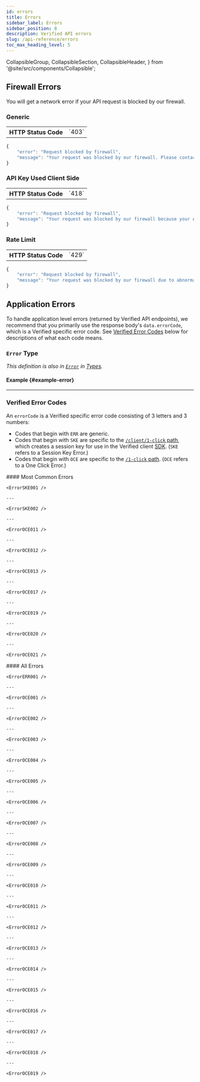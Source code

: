 ```yaml
---
id: errors
title: Errors
sidebar_label: Errors
sidebar_position: 8
description: Verified API errors
slug: /api-reference/errors
toc_max_heading_level: 5
---
```


  CollapsibleGroup,
  CollapsibleSection,
  CollapsibleHeader,
} from '@site/src/components/Collapsible';


## Firewall Errors

You will get a network error if your API request is blocked by our firewall.

### Generic

<table className='error-table'>
  <tbody>
    <tr>
      <th>HTTP Status Code</th>
      <td>`403`</td>
    </tr>
  </tbody>
</table>

```typescript title="Firewall Error: 418 (Generic)"
{
    "error": "Request blocked by firewall",
    "message": "Your request was blocked by our firewall. Please contact us if you believe this was in error."
}
```

### API Key Used Client Side

<table className='error-table'>
  <tbody>
    <tr>
      <th>HTTP Status Code</th>
      <td>`418`</td>
    </tr>
  </tbody>
</table>

```typescript title="Firewall Error: API Key Used Client Side"
{
    "error": "Request blocked by firewall",
    "message": "Your request was blocked by our firewall because your API key is being used client side. Verified API keys must only be used server side. Please contact us if you believe this was in error."
}
```

<ApiKeysAdmonition />

### Rate Limit

<table className='error-table'>
  <tbody>
    <tr>
      <th>HTTP Status Code</th>
      <td>`429`</td>
    </tr>
  </tbody>
</table>

```typescript title="Firewall Error: 429 (Rate Limit)"
{
    "error": "Request blocked by firewall",
    "message": "Your request was blocked by our firewall due to abnormally high request volume. Please contact us if you believe this was in error."
}
```

## Application Errors

To handle application level errors (returned by Verified API endpoints), we recommend that you primarily use the response body's `data.errorCode`, which is a Verified specific error code. See [Verified Error Codes](#verified-error-codes) below for descriptions of what each code means.

### `Error` Type

_This definition is also in [`Error`](../api-reference/types#error) in [Types](../api-reference/types)._

<ErrorType />

#### Example {#example-error}

<ErrorExampleOce011 />

---

### Verified Error Codes

An `errorCode` is a Verified specific error code consisting of 3 letters and 3 numbers:

- Codes that begin with `ERR` are generic.
- Codes that begin with `SKE` are specific to the [`/client/1-click` path](../api-reference/endpoints#post-client1-click), which creates a session key for use in the Verified client [SDK](../guides/sdk-integration). (`SKE` refers to a Session Key Error.)
- Codes that begin with `OCE` are specific to the [`/1-click` path](../api-reference/endpoints#get-1-click). (`OCE` refers to a One Click Error.)

<CollapsibleGroup>
  <CollapsibleSection>
    <CollapsibleHeader>
    #### Most Common Errors
    </CollapsibleHeader>

    <ErrorSKE001 />

    ---

    <ErrorSKE002 />

    ---

    <ErrorOCE011 />

    ---

    <ErrorOCE012 />

    ---

    <ErrorOCE013 />

    ---

    <ErrorOCE017 />

    ---

    <ErrorOCE019 />

    ---

    <ErrorOCE020 />

    ---

    <ErrorOCE021 />

  </CollapsibleSection>
</CollapsibleGroup>

<CollapsibleGroup>

  <CollapsibleSection>
    <CollapsibleHeader>
    #### All Errors
    </CollapsibleHeader>

    <ErrorERR001 />

    ---

    <ErrorOCE001 />

    ---

    <ErrorOCE002 />

    ---

    <ErrorOCE003 />

    ---

    <ErrorOCE004 />

    ---

    <ErrorOCE005 />

    ---

    <ErrorOCE006 />

    ---

    <ErrorOCE007 />

    ---

    <ErrorOCE008 />

    ---

    <ErrorOCE009 />

    ---

    <ErrorOCE010 />

    ---

    <ErrorOCE011 />

    ---

    <ErrorOCE012 />

    ---

    <ErrorOCE013 />

    ---

    <ErrorOCE014 />

    ---

    <ErrorOCE015 />

    ---

    <ErrorOCE016 />

    ---

    <ErrorOCE017 />

    ---

    <ErrorOCE018 />

    ---

    <ErrorOCE019 />

  </CollapsibleSection>
</CollapsibleGroup>
